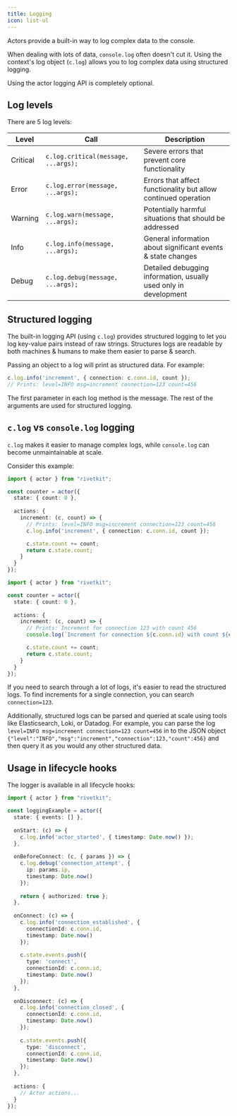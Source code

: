 ```yaml
---
title: Logging
icon: list-ul
---
```


Actors provide a built-in way to log complex data to the console.

When dealing with lots of data, `console.log` often doesn't cut it. Using the context's log object (`c.log`) allows you to log complex data using structured logging.

<Note>Using the actor logging API is completely optional.</Note>

## Log levels

There are 5 log levels:

| Level    | Call                            | Description                                                      |
| -------- | ------------------------------- | ---------------------------------------------------------------- |
| Critical | `c.log.critical(message, ...args);` | Severe errors that prevent core functionality                    |
| Error    | `c.log.error(message, ...args);`    | Errors that affect functionality but allow continued operation   |
| Warning  | `c.log.warn(message, ...args);`     | Potentially harmful situations that should be addressed          |
| Info     | `c.log.info(message, ...args);`     | General information about significant events & state changes     |
| Debug    | `c.log.debug(message, ...args);`    | Detailed debugging information, usually used only in development |

## Structured logging

The built-in logging API (using `c.log`) provides structured logging to let you log key-value
pairs instead of raw strings. Structures logs are readable by both machines &
humans to make them easier to parse & search.

Passing an object to a log will print as structured data. For example:

```typescript
c.log.info('increment', { connection: c.conn.id, count });
// Prints: level=INFO msg=increment connection=123 count=456
```

The first parameter in each log method is the message. The rest of the arguments are used for structured logging.

## `c.log` vs `console.log` logging

`c.log` makes it easier to manage complex logs, while `console.log` can
become unmaintainable at scale.

Consider this example:

<CodeGroup>

```typescript structured_logging.ts
import { actor } from "rivetkit";

const counter = actor({
  state: { count: 0 },
  
  actions: {
    increment: (c, count) => {
      // Prints: level=INFO msg=increment connection=123 count=456
      c.log.info('increment', { connection: c.conn.id, count });

      c.state.count += count;
      return c.state.count;
    }
  }
});
```

```typescript unstructured_logging.ts
import { actor } from "rivetkit";

const counter = actor({
  state: { count: 0 },
  
  actions: {
    increment: (c, count) => {
      // Prints: Increment for connection 123 with count 456
      console.log(`Increment for connection ${c.conn.id} with count ${count}`);

      c.state.count += count;
      return c.state.count;
    }
  }
});
```

</CodeGroup>

If you need to search through a lot of logs, it's easier to read the structured logs. To find increments for a single connection, you can search `connection=123`.

Additionally, structured logs can be parsed and queried at scale using tools like Elasticsearch, Loki, or Datadog. For example, you can parse the log `level=INFO msg=increment connection=123 count=456` in to the JSON object `{"level":"INFO","msg":"increment","connection":123,"count":456}` and then query it as you would any other structured data.

## Usage in lifecycle hooks

The logger is available in all lifecycle hooks:

```typescript
import { actor } from "rivetkit";

const loggingExample = actor({
  state: { events: [] },
  
  onStart: (c) => {
    c.log.info('actor_started', { timestamp: Date.now() });
  },
  
  onBeforeConnect: (c, { params }) => {
    c.log.debug('connection_attempt', { 
      ip: params.ip,
      timestamp: Date.now() 
    });
    
    return { authorized: true };
  },
  
  onConnect: (c) => {
    c.log.info('connection_established', { 
      connectionId: c.conn.id,
      timestamp: Date.now() 
    });
    
    c.state.events.push({
      type: 'connect',
      connectionId: c.conn.id,
      timestamp: Date.now()
    });
  },
  
  onDisconnect: (c) => {
    c.log.info('connection_closed', { 
      connectionId: c.conn.id,
      timestamp: Date.now() 
    });
    
    c.state.events.push({
      type: 'disconnect',
      connectionId: c.conn.id,
      timestamp: Date.now()
    });
  },
  
  actions: {
    // Actor actions...
  }
});
```
